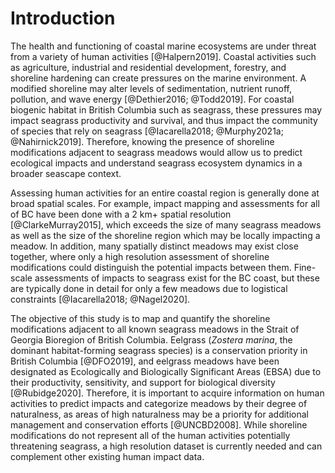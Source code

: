 # Introduction

The health and functioning of coastal marine ecosystems are under threat from a variety of human activities [@Halpern2019]. Coastal activities such as agriculture, industrial and residential development, forestry, and shoreline hardening can create pressures on the marine environment. A modified shoreline may alter levels of sedimentation, nutrient runoff, pollution, and wave energy [@Dethier2016; @Todd2019]. For coastal biogenic habitat in British Columbia such as seagrass, these pressures may impact seagrass productivity and survival, and thus impact the community of species that rely on seagrass [@Iacarella2018; @Murphy2021a; @Nahirnick2019]. Therefore, knowing the presence of shoreline modifications adjacent to seagrass meadows would allow us to predict ecological impacts and understand seagrass ecosystem dynamics in a broader seascape context.

Assessing human activities for an entire coastal region is generally done at broad spatial scales. For example, impact mapping and assessments for all of BC have been done with a 2 km+ spatial resolution [@ClarkeMurray2015], which exceeds the size of many seagrass meadows as well as the size of the shoreline region which may be locally impacting a meadow. In addition, many spatially distinct meadows may exist close together, where only a high resolution assessment of shoreline modifications could distinguish the potential impacts between them. Fine-scale assessments of impacts to seagrass exist for the BC coast, but these are typically done in detail for only a few meadows due to logistical constraints [@Iacarella2018; @Nagel2020].  

The objective of this study is to map and quantify the shoreline modifications adjacent to all known seagrass meadows in the Strait of Georgia Bioregion of British Columbia. Eelgrass (*Zostera marina*, the dominant habitat-forming seagrass species) is a conservation priority in British Columbia [@DFO2019], and eelgrass meadows have been designated as Ecologically and Biologically Significant Areas (EBSA) due to their productivity, sensitivity, and support for biological diversity [@Rubidge2020]. Therefore, it is important to acquire information on human activities to predict impacts and categorize meadows by their degree of naturalness, as areas of high naturalness may be a priority for additional management and conservation efforts [@UNCBD2008]. While shoreline modifications do not represent all of the human activities potentially threatening seagrass, a high resolution dataset is currently needed and can complement other existing human impact data.
